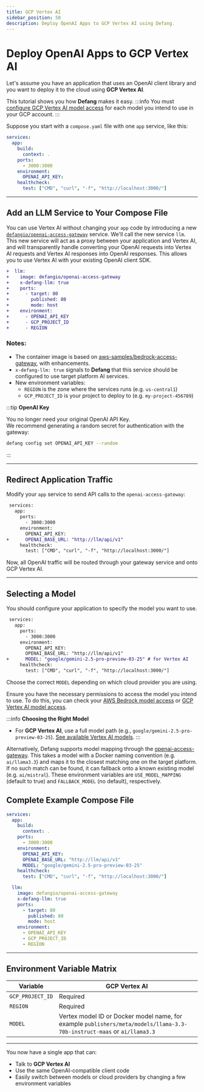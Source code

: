 ```yaml
---
title: GCP Vertex AI
sidebar_position: 50
description: Deploy OpenAI Apps to GCP Vertex AI using Defang.
---
```


# Deploy OpenAI Apps to GCP Vertex AI

Let's assume you have an application that uses an OpenAI client library and you want to deploy it to the cloud using **GCP Vertex AI**.

This tutorial shows you how **Defang** makes it easy.
:::info
You must [configure GCP Vertex AI model access](https://cloud.google.com/vertex-ai/generative-ai/docs/control-model-access) for each model you intend to use in your GCP account.
:::

Suppose you start with a `compose.yaml` file with one `app` service, like this:

```yaml
services:
  app:
    build:
      context: .
    ports:
      - 3000:3000
    environment:
      OPENAI_API_KEY:
    healthcheck:
      test: ["CMD", "curl", "-f", "http://localhost:3000/"]
```

---

## Add an LLM Service to Your Compose File

You can use Vertex AI without changing your `app` code by introducing a new [`defangio/openai-access-gateway`](https://github.com/DefangLabs/openai-access-gateway) service. We'll call the new service `llm`. This new service will act as a proxy between your application and Vertex AI, and will transparently handle converting your OpenAI requests into Vertex AI requests and Vertex AI responses into OpenAI responses. This allows you to use Vertex AI with your existing OpenAI client SDK.

```diff
+  llm:
+    image: defangio/openai-access-gateway
+    x-defang-llm: true
+    ports:
+      - target: 80
+        published: 80
+        mode: host
+    environment:
+      - OPENAI_API_KEY
+      - GCP_PROJECT_ID
+      - REGION
```

### Notes:

- The container image is based on [aws-samples/bedrock-access-gateway](https://github.com/aws-samples/bedrock-access-gateway), with enhancements.
- `x-defang-llm: true` signals to **Defang** that this service should be configured to use target platform AI services.
- New environment variables:
  - `REGION` is the zone where the services runs (e.g. `us-central1`)
  - `GCP_PROJECT_ID` is your project to deploy to (e.g. `my-project-456789`)

:::tip
**OpenAI Key**

You no longer need your original OpenAI API Key.  
We recommend generating a random secret for authentication with the gateway:

```bash
defang config set OPENAI_API_KEY --random
```
:::

---

## Redirect Application Traffic

Modify your `app` service to send API calls to the `openai-access-gateway`:

```diff
 services:
   app:
     ports:
       - 3000:3000
     environment:
       OPENAI_API_KEY:
+      OPENAI_BASE_URL: "http://llm/api/v1"
     healthcheck:
       test: ["CMD", "curl", "-f", "http://localhost:3000/"]
```

Now, all OpenAI traffic will be routed through your gateway service and onto GCP Vertex AI.

---

## Selecting a Model

You should configure your application to specify the model you want to use.

```diff
 services:
   app:
     ports:
       - 3000:3000
     environment:
       OPENAI_API_KEY:
       OPENAI_BASE_URL: "http://llm/api/v1"
+      MODEL: "google/gemini-2.5-pro-preview-03-25" # for Vertex AI
     healthcheck:
       test: ["CMD", "curl", "-f", "http://localhost:3000/"]
```

Choose the correct `MODEL` depending on which cloud provider you are using.

Ensure you have the necessary permissions to access the model you intend to use. 
To do this, you can check your [AWS Bedrock model access](https://docs.aws.amazon.com/bedrock/latest/userguide/model-access-modify.html) or [GCP Vertex AI model access](https://cloud.google.com/vertex-ai/generative-ai/docs/control-model-access).

:::info
**Choosing the Right Model**

- For **GCP Vertex AI**, use a full model path (e.g., `google/gemini-2.5-pro-preview-03-25`). [See available Vertex AI models](https://cloud.google.com/vertex-ai/generative-ai/docs/multimodal/call-vertex-using-openai-library#client-setup).
:::

Alternatively, Defang supports model mapping through the [openai-access-gateway](https://github.com/DefangLabs/openai-access-gateway). This takes a model with a Docker naming convention (e.g. `ai/llama3.3`) and maps it to
the closest matching one on the target platform. If no such match can be found, it can fallback onto a known existing model (e.g. `ai/mistral`). These environment
variables are `USE_MODEL_MAPPING` (default to true) and `FALLBACK_MODEL` (no default), respectively.


## Complete Example Compose File

```yaml
services:
  app:
    build:
      context: .
    ports:
      - 3000:3000
    environment:
      OPENAI_API_KEY:
      OPENAI_BASE_URL: "http://llm/api/v1"
      MODEL: "google/gemini-2.5-pro-preview-03-25"
    healthcheck:
      test: ["CMD", "curl", "-f", "http://localhost:3000/"]

  llm:
    image: defangio/openai-access-gateway
    x-defang-llm: true
    ports:
      - target: 80
        published: 80
        mode: host
    environment:
      - OPENAI_API_KEY
      - GCP_PROJECT_ID
      - REGION
```

---

## Environment Variable Matrix

| Variable           | GCP Vertex AI |
|--------------------|---------------|
| `GCP_PROJECT_ID`    | Required      |
| `REGION`            | Required      |
| `MODEL`             | Vertex model ID or Docker model name, for example `publishers/meta/models/llama-3.3-70b-instruct-maas` or `ai/llama3.3` |

---

You now have a single app that can:

- Talk to **GCP Vertex AI**
- Use the same OpenAI-compatible client code
- Easily switch between models or cloud providers by changing a few environment variables

